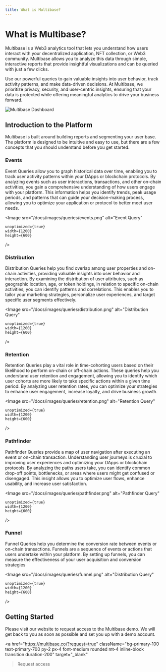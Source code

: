 ```yaml
---
title: What is Multibase?
---
```


# What is Multibase?

Multibase is a Web3 analytics tool that lets you understand how users interact with your decentralized application, NFT collection, or Web3 community. Multibase allows you to analyze this data through simple, interactive reports that provide insightful visualizations and can be queried with just a few clicks.

Use our powerful queries to gain valuable insights into user behavior, track activity patterns, and make data-driven decisions. At Multibase, we prioritize privacy, security, and user-centric insights, ensuring that your data is protected while offering meaningful analytics to drive your business forward.

<Image 
    src="/docs/images/main.png" 
    alt="Multibase Dashboard" 
    unoptimized={true}
    width={1200} 
    height={600}
/>

## Introduction to the Platform

Multibase is built around building reports and segmenting your user base. The platform is designed to be intuitive and easy to use, but there are a few concepts that you should understand before you get started.

### Events

Event Queries allow you to graph historical data over time, enabling you to track user activity patterns within your DApps or blockchain protocols. By analyzing events such as user interactions, transactions, and other on-chain activities, you gain a comprehensive understanding of how users engage with your platform. This information helps you identify trends, peak usage periods, and patterns that can guide your decision-making process, allowing you to optimize your application or protocol to better meet user needs.

<Image 
    src="/docs/images/queries/events.png"
    alt="Event Query"
    
    unoptimized={true}
    width={1200} 
    height={600}
/>

### Distribution

Distribution Queries help you find overlap among user properties and on-chain activities, providing valuable insights into user behavior and interaction. By examining the distribution of user attributes, such as geographic location, age, or token holdings, in relation to specific on-chain activities, you can identify patterns and correlations. This enables you to tailor your marketing strategies, personalize user experiences, and target specific user segments effectively.

<Image 
    src="/docs/images/queries/distribution.png"
    alt="Distribution Query"
    
    unoptimized={true}
    width={1200} 
    height={600}
/>

### Retention

Retention Queries play a vital role in time-cohorting users based on their likelihood to perform on-chain or off-chain actions. These queries help you understand user retention and engagement, allowing you to identify which user cohorts are more likely to take specific actions within a given time period. By analyzing user retention rates, you can optimize your strategies to enhance user engagement, increase loyalty, and drive business growth.

<Image 
    src="/docs/images/queries/retention.png"
    alt="Retention Query"
    
    unoptimized={true}
    width={1200} 
    height={600}
/>

### Pathfinder

Pathfinder Queries provide a map of user navigation after executing an event or on-chain transaction. Understanding user journeys is crucial to improving user experiences and optimizing your DApps or blockchain protocols. By analyzing the paths users take, you can identify common drop-off points, bottlenecks, or areas where users might get confused or disengaged. This insight allows you to optimize user flows, enhance usability, and increase user satisfaction.

<Image 
    src="/docs/images/queries/pathfinder.png"
    alt="Pathfinder Query"
    
    unoptimized={true}
    width={1200} 
    height={600}
/>

### Funnel

Funnel Queries help you determine the conversion rate between events or on-chain transactions. Funnels are a sequence of events or actions that users undertake within your platform. By setting up funnels, you can measure the effectiveness of your user acquisition and conversion strategies

<Image 
    src="/docs/images/queries/funnel.png"
    alt="Distribution Query"
    
    unoptimized={true}
    width={1200} 
    height={600}
/>


## Getting Started

Please visit our website to request access to the Multibase demo. We will get back to you as soon as possible and set you up with a demo account.

<a
    href="https://multibase.co/?request=true"
    className="bg-primary-100 text-primary-700 py-2 px-4 font-medium rounded mt-4 inline-block transition duration-200"
    target="_blank"
>Request access</a>